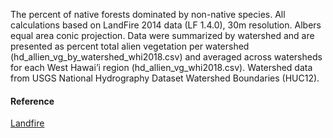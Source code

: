 The percent of native forests dominated by non-native species. All calculations based on LandFire 2014 data (LF 1.4.0), 30m resolution. Albers equal area conic projection. Data were summarized by watershed and are presented as percent total alien vegetation per watershed (hd_allien_vg_by_watershed_whi2018.csv) and averaged across watersheds for each West Hawai’i region (hd_allien_vg_whi2018.csv). Watershed data from USGS National Hydrography Dataset Watershed Boundaries (HUC12).

#### Reference

[Landfire](https://www.landfire.gov/about.php)